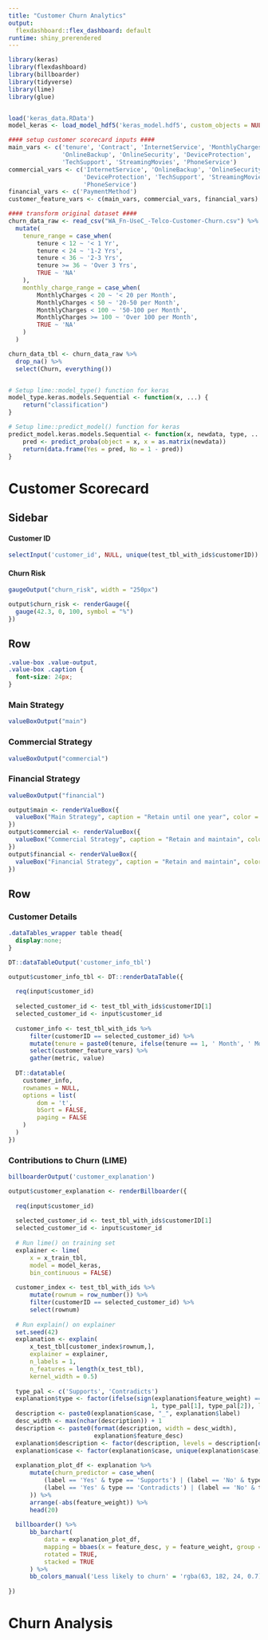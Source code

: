 ```yaml
---
title: "Customer Churn Analytics"
output:
  flexdashboard::flex_dashboard: default
runtime: shiny_prerendered
---
```


```r
library(keras)
library(flexdashboard)
library(billboarder)
library(tidyverse)
library(lime)
library(glue)


load('keras_data.RData')
model_keras <- load_model_hdf5('keras_model.hdf5', custom_objects = NULL, compile = FALSE)

#### setup customer scorecard inputs ####
main_vars <- c('tenure', 'Contract', 'InternetService', 'MonthlyCharges', 
               'OnlineBackup', 'OnlineSecurity', 'DeviceProtection', 
               'TechSupport', 'StreamingMovies', 'PhoneService')
commercial_vars <- c('InternetService', 'OnlineBackup', 'OnlineSecurity', 
                     'DeviceProtection', 'TechSupport', 'StreamingMovies', 
                     'PhoneService')
financial_vars <- c('PaymentMethod')
customer_feature_vars <- c(main_vars, commercial_vars, financial_vars) %>% unique

#### transform original dataset ####
churn_data_raw <- read_csv("WA_Fn-UseC_-Telco-Customer-Churn.csv") %>% 
  mutate(
    tenure_range = case_when(
        tenure < 12 ~ '< 1 Yr',
        tenure < 24 ~ '1-2 Yrs',
        tenure < 36 ~ '2-3 Yrs',
        tenure >= 36 ~ 'Over 3 Yrs',
        TRUE ~ 'NA'
    ),
    monthly_charge_range = case_when(
        MonthlyCharges < 20 ~ '< 20 per Month',
        MonthlyCharges < 50 ~ '20-50 per Month',
        MonthlyCharges < 100 ~ '50-100 per Month',
        MonthlyCharges >= 100 ~ 'Over 100 per Month',
        TRUE ~ 'NA'
    )
  )

churn_data_tbl <- churn_data_raw %>%
  drop_na() %>%
  select(Churn, everything())


# Setup lime::model_type() function for keras
model_type.keras.models.Sequential <- function(x, ...) {
    return("classification")
}

# Setup lime::predict_model() function for keras
predict_model.keras.models.Sequential <- function(x, newdata, type, ...) {
    pred <- predict_proba(object = x, x = as.matrix(newdata))
    return(data.frame(Yes = pred, No = 1 - pred))
}
```


Customer Scorecard {data-orientation=rows}
===========================================================================

Sidebar {.sidebar}
----------------------------

#### Customer ID

```r
selectInput('customer_id', NULL, unique(test_tbl_with_ids$customerID))
```

#### Churn Risk

```r
gaugeOutput("churn_risk", width = "250px")
```

```r
output$churn_risk <- renderGauge({
  gauge(42.3, 0, 100, symbol = "%")
})
```


Row
----------------------------

```css
.value-box .value-output,
.value-box .caption {
  font-size: 24px;
}
```

### Main Strategy

```r
valueBoxOutput("main")
```

### Commercial Strategy

```r
valueBoxOutput("commercial")
```

### Financial Strategy

```r
valueBoxOutput("financial")
```

```r
output$main <- renderValueBox({
  valueBox("Main Strategy", caption = "Retain until one year", color = "info")
})
output$commercial <- renderValueBox({
  valueBox("Commercial Strategy", caption = "Retain and maintain", color = "primary")
})
output$financial <- renderValueBox({
  valueBox("Financial Strategy", caption = "Retain and maintain", color = "warning")
})

```


Row
----------------------------

### Customer Details {data-width=33}

```css
.dataTables_wrapper table thead{
  display:none;
}
```

```r
DT::dataTableOutput('customer_info_tbl')
```

```r
output$customer_info_tbl <- DT::renderDataTable({
        
  req(input$customer_id)
  
  selected_customer_id <- test_tbl_with_ids$customerID[1]
  selected_customer_id <- input$customer_id
  
  customer_info <- test_tbl_with_ids %>% 
      filter(customerID == selected_customer_id) %>% 
      mutate(tenure = paste0(tenure, ifelse(tenure == 1, ' Month', ' Months'))) %>% 
      select(customer_feature_vars) %>% 
      gather(metric, value)
  
  DT::datatable(
    customer_info, 
    rownames = NULL, 
    options = list(
        dom = 't', 
        bSort = FALSE, 
        paging = FALSE
    )
  )
})
```

### Contributions to Churn (LIME) {data-width=67}

```r
billboarderOutput('customer_explanation')
```

```r
output$customer_explanation <- renderBillboarder({
     
  req(input$customer_id)
  
  selected_customer_id <- test_tbl_with_ids$customerID[1]
  selected_customer_id <- input$customer_id
  
  # Run lime() on training set
  explainer <- lime(
      x = x_train_tbl,
      model = model_keras,
      bin_continuous = FALSE)
  
  customer_index <- test_tbl_with_ids %>% 
      mutate(rownum = row_number()) %>% 
      filter(customerID == selected_customer_id) %>%
      select(rownum)
  
  # Run explain() on explainer
  set.seed(42)
  explanation <- explain(
      x_test_tbl[customer_index$rownum,], 
      explainer = explainer, 
      n_labels = 1, 
      n_features = length(x_test_tbl),
      kernel_width = 0.5)
  
  type_pal <- c('Supports', 'Contradicts')
  explanation$type <- factor(ifelse(sign(explanation$feature_weight) == 
                                        1, type_pal[1], type_pal[2]), levels = type_pal)
  description <- paste0(explanation$case, "_", explanation$label)
  desc_width <- max(nchar(description)) + 1
  description <- paste0(format(description, width = desc_width), 
                        explanation$feature_desc)
  explanation$description <- factor(description, levels = description[order(abs(explanation$feature_weight))])
  explanation$case <- factor(explanation$case, unique(explanation$case))
  
  explanation_plot_df <- explanation %>%
      mutate(churn_predictor = case_when(
          (label == 'Yes' & type == 'Supports') | (label == 'No' & type == 'Contradicts') ~ 'More likely to churn',
          (label == 'Yes' & type == 'Contradicts') | (label == 'No' & type == 'Supports') ~ 'Less likely to churn'
      )) %>%
      arrange(-abs(feature_weight)) %>% 
      head(20)
  
  billboarder() %>%
      bb_barchart(
          data = explanation_plot_df,
          mapping = bbaes(x = feature_desc, y = feature_weight, group = churn_predictor),
          rotated = TRUE,
          stacked = TRUE
      ) %>%
      bb_colors_manual('Less likely to churn' = 'rgba(63, 182, 24, 0.7)', 'More likely to churn' = 'rgba(255, 0, 57, 0.7)')
  
})
```

Churn Analysis
===========================================================================

